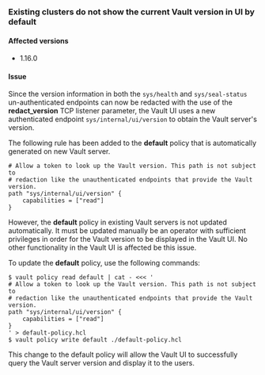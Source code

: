### Existing clusters do not show the current Vault version in UI by default

#### Affected versions

- 1.16.0

#### Issue

Since the version information in both the `sys/health` and `sys/seal-status` un-authenticated
endpoints can now be redacted with the use of the **redact_version** TCP listener parameter,
the Vault UI uses a new authenticated endpoint `sys/internal/ui/version` to obtain the Vault
server's version.

The following rule has been added to the **default** policy that is automatically generated on
new Vault server.

```
# Allow a token to look up the Vault version. This path is not subject to
# redaction like the unauthenticated endpoints that provide the Vault version.
path "sys/internal/ui/version" {
    capabilities = ["read"]
}
```

However, the **default** policy in existing Vault servers is not updated automatically. It
must be updated manually be an operator with sufficient privileges in order for the Vault
version to be displayed in the Vault UI. No other functionality in the Vault UI is affected
be this issue.

To update the **default** policy, use the following commands:
```shell-session
$ vault policy read default | cat - <<< '
# Allow a token to look up the Vault version. This path is not subject to
# redaction like the unauthenticated endpoints that provide the Vault version.
path "sys/internal/ui/version" {
    capabilities = ["read"]
}
' > default-policy.hcl
$ vault policy write default ./default-policy.hcl
```

This change to the default policy will allow the Vault UI to successfully query
the Vault server version and display it to the users.
